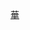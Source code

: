 {{Navbox
| name = 海外臺灣人
| title = [[臺灣裔|海外臺灣人]]
| state = {{{state|autocollapse}}}
| listclass = hlist
| above = [[臺灣人]]
| group1 = 亞洲
| list1 =
* [[在日臺灣人|日本]]
* [[在越臺灣人|越南]]
<!-- | group2 = 非洲
| list2 =
| group3 = 歐洲
| list3 = -->
| group4 = 美洲
| list4 =
* [[臺灣裔加拿大人|加拿大]]
* [[臺灣裔美國人|美國]]
** [[臺灣裔美國人名單|列表]]
| group5 = 大洋洲
| list5 =
* [[台湾裔澳大利亚人|澳洲]]
| below = 參見：{{tl|海外華人}}、{{t1|臺灣族群}}
}}<noinclude>
{{collapsible option}}
[[Category:海外台灣人| ]]
[[Category:台灣人口模板| ]]
[[Category:亞洲族群模板|華]]
</noinclude>